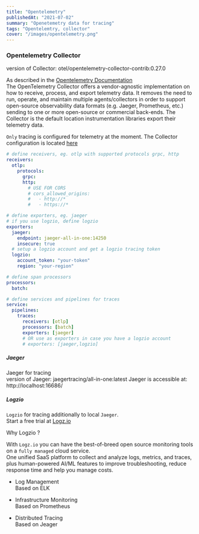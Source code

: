 ```yaml
---
title: "Opentelemetry"
publishedAt: "2021-07-02"
summary: "Openetemetry data for tracing"
tags: "Opentelemtry, collector"
cover: "/images/opentelemetry.png"
---
```


### Opentelemetry Collector

version of Collector: otel/opentelemetry-collector-contrib:0.27.0

As described in the [Opentelemetry Documentation](https://opentelemetry.io/docs/concepts/components/)  
The OpenTelemetry Collector offers a vendor-agnostic implementation on how to receive, process, and export telemetry data. It removes the need to run, operate, and maintain multiple agents/collectors in order to support open-source observability data formats (e.g. Jaeger, Prometheus, etc.) sending to one or more open-source or commercial back-ends. The Collector is the default location instrumentation libraries export their telemetry data.

`Only` tracing is configured for telemetry at the moment.
The Collector configuration is located [here](https://github.com/niko-achilles/otlp-logzio-fullstack/blob/main/observability/collector/collector-config.example.yaml)

```yml
# define receivers, eg. otlp with supported protocols grpc, http
receivers:
  otlp:
    protocols:
      grpc:
      http:
        # USE FOR CORS
        # cors_allowed_origins:
        #   - http://*
        #   - https://*

# define exporters, eg. jaeger
# if you use logzio, define logzio
exporters:
  jaeger:
    endpoint: jaeger-all-in-one:14250
    insecure: true
  # setup a logzio account and get a logzio tracing token
  logzio:
    account_token: "your-token"
    region: "your-region"

# define span processors
processors:
  batch:

# define services and pipelines for traces
service:
  pipelines:
    traces:
      receivers: [otlp]
      processors: [batch]
      exporters: [jaeger]
      # OR use as exporters in case you have a logzio account
      # exporters: [jaeger,logzio]
```

##### Jaeger

Jaeger for tracing  
version of Jaeger: jaegertracing/all-in-one:latest
Jaeger is accessible at: http://localhost:16686/

##### Logzio

`Logzio` for tracing additionally to local `Jaeger`.  
Start a free trial at [Logz.io](https://logz.io/freetrial/)

Why Logzio ?

With `Logz.io` you can have the best-of-breed open source monitoring tools on a `fully managed` cloud service.  
One unified SaaS platform to collect and analyze logs, metrics, and traces, plus human-powered AI/ML features to improve troubleshooting, reduce response time and help you manage costs.

- Log Management  
  Based on ELK

- Infrastructure Monitoring  
  Based on Prometheus

- Distributed Tracing  
  Based on Jeager

